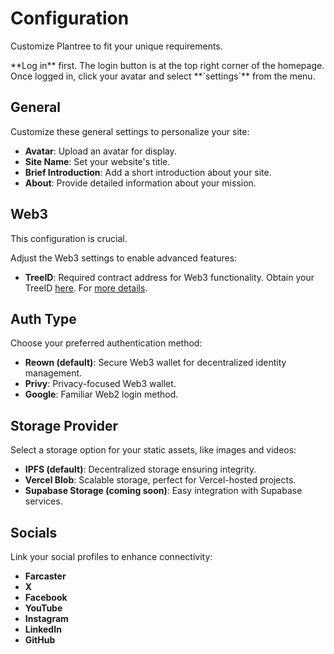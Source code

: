
# Configuration

Customize Plantree to fit your unique requirements.

<Callout emoji="🔓">
  **Log in** first. The login button is at the top right corner of the homepage.
</Callout>

<Callout type="info" emoji="ℹ️">
  Once logged in, click your avatar and select **`settings`** from the menu.
</Callout>

## General

Customize these general settings to personalize your site:

- **Avatar**: Upload an avatar for display.
- **Site Name**: Set your website's title.
- **Brief Introduction**: Add a short introduction about your site.
- **About**: Provide detailed information about your mission.

## Web3

<Callout emoji="❗">
  This configuration is crucial.
</Callout>

Adjust the Web3 settings to enable advanced features:

- **TreeID**: Required contract address for Web3 functionality. Obtain your TreeID [here](https://www.plantree.xyz/create-space). For [more details](/guides/Onchain-plantree).

## Auth Type

Choose your preferred authentication method:

- **Reown (default)**: Secure Web3 wallet for decentralized identity management.
- **Privy**: Privacy-focused Web3 wallet.
- **Google**: Familiar Web2 login method.

## Storage Provider

Select a storage option for your static assets, like images and videos:

- **IPFS (default)**: Decentralized storage ensuring integrity.
- **Vercel Blob**: Scalable storage, perfect for Vercel-hosted projects.
- **Supabase Storage (coming soon)**: Easy integration with Supabase services.

## Socials

Link your social profiles to enhance connectivity:

- **Farcaster**
- **X**
- **Facebook**
- **YouTube**
- **Instagram**
- **LinkedIn**
- **GitHub**
